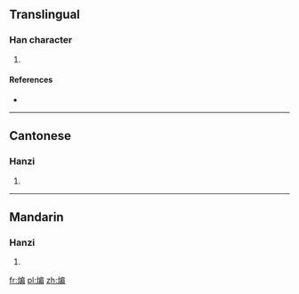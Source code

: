 ==Translingual==

===Han character===
{{Han char|rn=86|rad=火|as=09|sn=13|four=9282<sub>7</sub>|canj=火竹尸月 (FHSB), 火戈尸月 (FISB)}}

# {{defn|Han|sort=火09}}

====References====
* {{Han ref|kx=0678.161|hdz=32220.010|uh=7178|ud=29048|bh=DE74|bd=56948}}

----

==Cantonese==

===Hanzi===
{{yue-hanzi|jyut=|y=bin1}}

# {{defn|lang=yue|sort=火09}}

----

==Mandarin==

===Hanzi===
{{cmn-hanzi|pin=[[biān]] ([[bian1]])|wg=pien<sup>1</sup>}}

# {{defn|lang=cmn|sort=火09}}

[[fr:煸]]
[[pl:煸]]
[[zh:煸]]